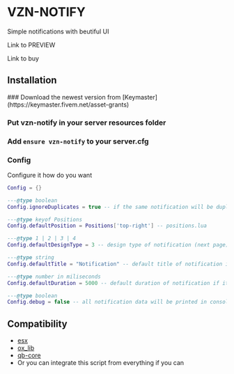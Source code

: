 
# VZN-NOTIFY

Simple notifications with beutiful UI

Link to PREVIEW

Link to buy

## Installation

<Steps>
### Download the newest version from [Keymaster](https://keymaster.fivem.net/asset-grants)

### Put vzn-notify in your server resources folder

### Add `ensure vzn-notify` to your server.cfg

### Config

Configure it how do you want

```lua showLineNumbers filename="config.lua"
Config = {}

---@type boolean
Config.ignoreDuplicates = true -- if the same notification will be duplicated it won't show

---@type keyof Positions
Config.defaultPosition = Positions['top-right'] -- positions.lua

---@type 1 | 2 | 3 | 4
Config.defaultDesignType = 3 -- design type of notification (next page)

---@type string
Config.defaultTitle = "Notification" -- default title of notification if it's nil

---@type number in miliseconds
Config.defaultDuration = 5000 -- default duration of notification if it's nil

---@type boolean
Config.debug = false -- all notification data will be printed in console
```

</Steps>

## Compatibility

-   [esx](https://github.com/esx-framework/esx_core)
-   [ox_lib](https://github.com/overextended/ox_lib)
-   [qb-core](https://github.com/qbcore-framework/qb-core)
-   Or you can integrate this script from everything if you can
